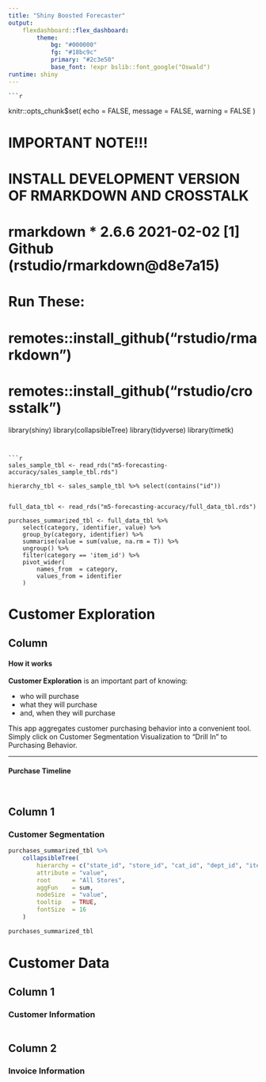 ```yaml
---
title: "Shiny Boosted Forecaster"
output: 
    flexdashboard::flex_dashboard:
        theme:
            bg: "#000000"
            fg: "#18bc9c"
            primary: "#2c3e50"
            base_font: !expr bslib::font_google("Oswald")
runtime: shiny
---
```

    
    ```r
knitr::opts_chunk$set(
    echo    = FALSE,
    message = FALSE, 
    warning = FALSE
)

# IMPORTANT NOTE!!!
# INSTALL DEVELOPMENT VERSION OF RMARKDOWN AND CROSSTALK
# rmarkdown   * 2.6.6   2021-02-02 [1] Github (rstudio/rmarkdown@d8e7a15)

# Run These:
# remotes::install_github("rstudio/rmarkdown")
# remotes::install_github("rstudio/crosstalk")

library(shiny)
library(collapsibleTree)
library(tidyverse)
library(timetk)

```


```r
sales_sample_tbl <- read_rds("m5-forecasting-accuracy/sales_sample_tbl.rds")

hierarchy_tbl <- sales_sample_tbl %>% select(contains("id"))


full_data_tbl <- read_rds("m5-forecasting-accuracy/full_data_tbl.rds")

purchases_summarized_tbl <- full_data_tbl %>%
    select(category, identifier, value) %>%
    group_by(category, identifier) %>%
    summarise(value = sum(value, na.rm = T)) %>%
    ungroup() %>%
    filter(category == 'item_id') %>%
    pivot_wider(
        names_from  = category, 
        values_from = identifier
    )
```




# Customer Exploration

## Column {.sidebar}

#### How it works

__Customer Exploration__ is an important part of knowing:
    
- who will purchase
- what they will purchase
- and, when they will purchase

This app aggregates customer purchasing behavior into a convenient tool. Simply click on Customer Segmentation Visualization to "Drill In" to Purchasing Behavior.
<hr>
    
#### Purchase Timeline
    
```r

```


```r

```




## Column 1

### Customer Segmentation


```r
purchases_summarized_tbl %>%
    collapsibleTree(
        hierarchy = c("state_id", "store_id", "cat_id", "dept_id", "item_id"),
        attribute = "value",
        root      = "All Stores",
        aggFun    = sum, 
        nodeSize  = "value",
        tooltip   = TRUE, 
        fontSize  = 16
    )
```


```r
purchases_summarized_tbl
```





# Customer Data

## Column 1

### Customer Information

```r

```


## Column 2

### Invoice Information

```r

```



